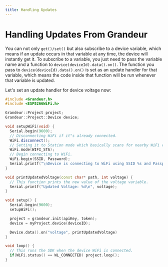 ```yaml
---
title: Handling Updates
---
```

# Handling Updates From Grandeur

You can not only `get()/set()` but also subscribe to a device variable, which means if an update occurs in that variable at any time, the device will instantly get it. To subscribe to a variable, you just need to pass the variable name and a function to `device(deviceId).data().on()`. The function you pass to `device(deviceId).data().on()` is set as an update handler for that variable, which means the code inside that function will be run whenever that variable is updated.

Let's set an update handler for device voltage now:

```cpp
#include <Grandeur.h>
#include <ESP8266WiFi.h>

Grandeur::Project project;
Grandeur::Project::Device device;

void setupWiFi(void) {
  Serial.begin(9600);
  // Disconnecting WiFi if it"s already connected.
  WiFi.disconnect();
  // Setting it to Station mode which basically scans for nearby WiFi routers.
  WiFi.mode(WIFI_STA);
  // Begin connecting to WiFi.
  WiFi.begin(SSID, Password);
  Serial.printf("\nDevice is connecting to WiFi using SSID %s and Passphrase %s.\n", ssid.c_str(), passphrase.c_str());
}

void printUpdatedVoltage(const char* path, int voltage) {
  // This function prints the new value of the voltage variable.
  Serial.printf("Updated Voltage: %d\n", voltage);
}

void setup() {
  Serial.begin(9600);
  setupWiFi();

  project = grandeur.init(apiKey, token);
  device = myProject.device(deviceID);

  Device.data().on("voltage", printUpdatedVoltage)
}

void loop() {
  // This runs the SDK when the device WiFi is connected.
  if(WiFi.status() == WL_CONNECTED) project.loop();
}

```
